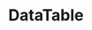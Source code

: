 ---
title: DataTable
category: Components
description: A component to display data in a table
status: todo
---